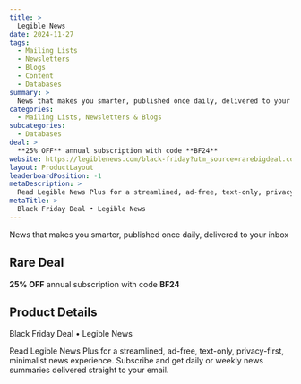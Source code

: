 ```yaml
---
title: >
  Legible News
date: 2024-11-27
tags:
  - Mailing Lists
  - Newsletters
  - Blogs
  - Content
  - Databases
summary: >
  News that makes you smarter, published once daily, delivered to your inbox
categories:
  - Mailing Lists, Newsletters & Blogs
subcategories:
  - Databases
deal: >
  **25% OFF** annual subscription with code **BF24**
website: https://legiblenews.com/black-friday?utm_source=rarebigdeal.com
layout: ProductLayout
leaderboardPosition: -1
metaDescription: >
  Read Legible News Plus for a streamlined, ad-free, text-only, privacy-first, minimalist news experience. Subscribe and get daily or weekly news summaries delivered straight to your email.
metaTitle: >
  Black Friday Deal • Legible News
---
```

News that makes you smarter, published once daily, delivered to your inbox

## Rare Deal

**25% OFF** annual subscription with code **BF24**

## Product Details

Black Friday Deal • Legible News

Read Legible News Plus for a streamlined, ad-free, text-only, privacy-first, minimalist news experience. Subscribe and get daily or weekly news summaries delivered straight to your email.
